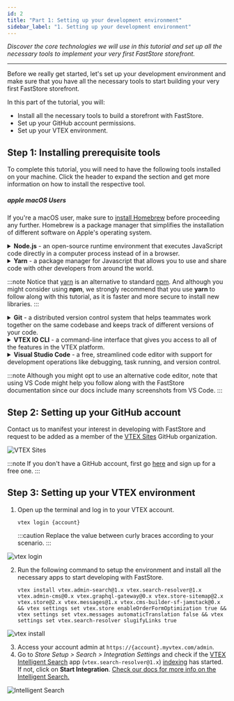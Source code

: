 ```yaml
---
id: 2
title: "Part 1: Setting up your development environment"
sidebar_label: "1. Setting up your development environment"
---
```



*Discover the core technologies we will use in this tutorial and set up all the necessary tools to implement your very first FastStore storefront.*

***

Before we really get started, let's set up your development environment and make sure that you have all the necessary tools to start building your very first FastStore storefront. 

In this part of the tutorial, you will:

- Install all the necessary tools to build a storefront with FastStore.
- Set up your GitHub account permissions.
- Set up your VTEX environment.

## Step 1: Installing prerequisite tools

To complete this tutorial, you will need to have the following tools installed on your machine. Click the header to expand the section and get more information on how to install the respective tool.

<div class="admonition admonition-note alert alert--secondary"><div class="admonition-heading"><h5><span class="admonition-icon"><Icon>apple</Icon></span> macOS Users</h5></div><div class="admonition-content"><p>If you're a macOS user, make sure to <a href="https://brew.sh/index" target="_blank" rel="noopener noreferrer">install Homebrew</a> before proceeding any further. Homebrew is a package manager that simplifies the installation of different software on Apple's operating system.</p></div></div>

<details>
<summary>
<strong>Node.js</strong> - an open-source runtime environment that executes JavaScript code directly in a computer process instead of in a browser.
</summary>
To run your FastStore project, you must have <a href="https://nodejs.org/en/">Node.js</a> version 12.13 or later installed on your computer.

<ul>
<li><a href="https://nodejs.org/tr/download/package-manager/#macos">Install Node.js on macOS using Homebrew</a></li>
<li><a href="https://nodejs.org/tr/download/package-manager/#windows-1">Install Node.js on Windows</a> </li>
<li><a href="https://nodejs.org/tr/download/package-manager/#debian-and-ubuntu-based-linux-distributions">Install Node.js on Linux</a> </li>
</ul>
</details>

<details>
<summary>
<strong>Yarn</strong> - a package manager for Javascript that allows you to use and share code with other developers from around the world.
</summary>
When building storefronts with FastStore, we'll use the <a href="https://yarnpkg.com/">yarn</a> command-line interface to add Gatsby plugins and custom functionalities to our store. We'll also use yarn to run tasks, such as starting a development server.

<ul>
<li>Install Yarn on macOS by running <pre>brew install yarn</pre></li>
<li>Install Yarn on Windows by running <pre>npm install -g yarn</pre> </li>
</ul>
</details>

:::note
Notice that [yarn](https://yarnpkg.com) is an alternative to standard [npm](https://www.npmjs.com/). And although you might consider using **npm**, we strongly recommend that you use **yarn** to follow along with this tutorial, as it is faster and more secure to install new libraries.
:::

<details>
<summary>
<strong>Git</strong> - a distributed version control system that helps teammates work together on the same codebase and keeps track of different versions of your code.  
</summary>
When developing your store's website, you will use Git to push your code to the cloud, making it possible for the VTEX IO WebOps to run its QA bots and deploy your site. Gatsby will also use Git to download and install the required files for your project. 
<ul>
<li><a href="https://git-scm.com/download/mac">Install Git on macOS using Homebrew</a></li>
<li><a href="https://git-scm.com/download/mac">Install Git on Windows</a> </li>
<li><a href="https://git-scm.com/download/linux">Install Git on Linux</a> </li>
</ul>
</details>


<details>
<summary>
<strong>VTEX IO CLI</strong> - a command-line interface that gives you access to all of the features in the VTEX platform. 
</summary>
We'll use the <a href="https://developers.vtex.com/vtex-developer-docs/docs/vtex-io-documentation-vtex-io-cli-installation-and-command-reference">VTEX IO CLI</a> to set up your VTEX environment before you start developing your FastStore storefront.
<ul>
<li>Install VTEX IO CLI by running <pre>yarn global add vtex</pre></li>
</ul>
<br/>
<img src="../../../../static/img/tutorials/gatsby/vtex-cli.png"/>

</details>

<details>
<summary>
<strong>Visual Studio Code</strong> - a free, streamlined code editor with support for development operations like debugging, task running, and version control.
</summary>
When developing your store's website, you will use <a href="https://code.visualstudio.com/">Visual Studio Code</a> (a.k.a., VS Code) to write code for your project. Visit the <a href="https://code.visualstudio.com/">VS Code</a> website, download and install the version appropriate to your operating system.
</details>

:::note
Although you might opt to use an alternative code editor, note that using VS Code might help you follow along with the FastStore documentation since our docs include many screenshots from VS Code.
:::

## Step 2: Setting up your GitHub account

Contact us to manifest your interest in developing with FastStore and request to be added as a member of the [VTEX Sites](https://github.com/vtex-sites) GitHub organization.

![VTEX Sites](../../../../static/img/tutorials/gatsby/vtex-sites.png)

:::note
If you don't have a GitHub account, first go [here](https://github.com/join) and sign up for a free one.
:::

## Step 3: Setting up your VTEX environment

1. Open up the terminal and log in to your VTEX account.

    ```shell
    vtex login {account}
    ```

    :::caution 
    Replace the value between curly braces according to your scenario.
    :::
    
![vtex login](../../../../static/img/tutorials/gatsby/vtex-login.png)

2. Run the following command to setup the environment and install all the necessary apps to start developing with FastStore.

    ```shell
    vtex install vtex.admin-search@1.x vtex.search-resolver@1.x vtex.admin-cms@0.x vtex.graphql-gateway@0.x vtex.store-sitemap@2.x vtex.store@2.x vtex.messages@1.x vtex.cms-builder-sf-jamstack@0.x && vtex settings set vtex.store enableOrderFormOptimization true && vtex settings set vtex.messages automaticTranslation false && vtex settings set vtex.search-resolver slugifyLinks true
    ```

![vtex install](../../../../static/img/tutorials/gatsby/vtex-install.png)

3. Access your account admin at `https://{account}.myvtex.com/admin`.
4. Go to *Store Setup > Search > Integration Settings* and check if the [VTEX Intelligent Search](https://help.vtex.com/tracks/vtex-intelligent-search) app (`vtex.search-resolver@1.x`) [indexing](https://help.vtex.com/tracks/vtex-intelligent-search) has started. If not, click on **Start Integration**. [Check our docs for more info on the Intelligent Search.](https://help.vtex.com/tracks/vtex-intelligent-search)

![Intelligent Search](../../../../static/img/tutorials/gatsby/integration-settings.png)
